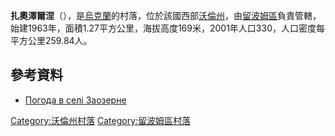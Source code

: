 {{coord|51|22|24|N|23|56|24|E|scale:30000|display=title}}

'''扎奧澤爾涅'''（{{lang-uk|Заозерне}}），是[[烏克蘭|烏克蘭]]的村落，位於該國西部[[沃倫州|沃倫州]]，由[[留波姆區|留波姆區]]負責管轄，始建1963年，面積1.27平方公里，海拔高度169米，2001年人口330，人口密度每平方公里259.84人。

==參考資料==
* [http://weather.in.ua/ua/volynskaja/8444 Погода в селі Заозерне] {{Wayback|url=http://weather.in.ua/ua/volynskaja/8444 |date=20111219115648 }}

[[Category:沃倫州村落|Category:沃倫州村落]]
[[Category:留波姆區村落|Category:留波姆區村落]]


{{Volyn-geo-stub}}